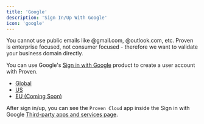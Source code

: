 ```yaml
---
title: 'Google'
description: 'Sign In/Up With Google'
icon: 'google'
---
```


<Note>You cannot use public emails like @gmail.com, @outlook.com, etc. Proven is enterprise focused, not consumer focused - therefore we want to validate your business domain directly.</Note>

You can use Google's [Sign in with Google](https://support.google.com/accounts/answer/12849458?hl=en) product to create a user account with Proven. 

- [Global](https://console.proven.cloud/signin)
- [US](https://console.us.proven.cloud/signin)
- [EU (Coming Soon)](https://console.eu.proven.cloud/signin)

After sign in/up, you can see the `Proven Cloud` app inside the Sign in with Google [Third-party apps and services page](https://myaccount.google.com/connections).
